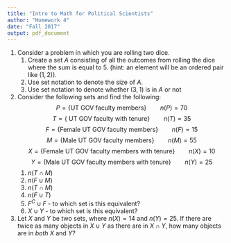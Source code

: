 ```yaml
---
title: "Intro to Math for Political Scientists"
author: "Homework 4"
date: "Fall 2017"
output: pdf_document
---
```

1. Consider a problem in which you are rolling two dice.
    1. Create a set $A$ consisting of all the outcomes from rolling the dice where the sum is equal to 5. (hint: an element will be an ordered pair like $(1,2)$).
    2. Use set notation to denote the size of $A$. 
    3. Use set notation to denote whether $(3,1)$ is in $A$ or not
    
2. Consider the following sets and find the following:
$$P = \left\{ \text{UT GOV faculty members} \right\} \qquad n(P) = 70$$
$$T = \left\{ \text{ UT GOV faculty with tenure} \right\} \qquad n(T) = 35$$
$$F = \left\{ \text{Female UT GOV faculty members} \right\} \qquad n(F) = 15$$
$$M = \left\{ \text{Male UT GOV faculty members} \right\} \qquad n(M) = 55$$
$$X = \left\{ \text{Female UT GOV faculty members with tenure} \right\} \qquad n(X) = 10$$
$$Y = \left\{ \text{Male UT GOV faculty members with tenure} \right\} \qquad n(Y) = 25$$
    1. $n(T \cap M)$
    2. $n(F \cup M)$
    3. $n(T \cap M)$
    4. $n(F \cup T)$
    5. $F^C \cup F$ - to which set is this equivalent? 
    6. $X \cup Y$ - to which set is this equivalent? 

3. Let $X$ and $Y$ be two sets, where $n(X) =14$ and $n(Y) =25$. If there are twice as many objects in $X \cup Y$ as there are in $X \cap Y$, how many objects are in *both* $X$ and $Y$?
